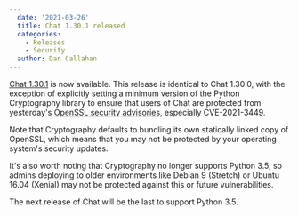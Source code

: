 ```yaml
---
  date: '2021-03-26'
  title: Chat 1.30.1 released
  categories:
    - Releases
    - Security
  author: Dan Callahan
---
```


[Chat 1.30.1](https://github.com/matrix-org/synapse/releases/tag/v1.30.1) is now available. This release is identical to Chat 1.30.0, with the exception of explicitly setting a minimum version of the Python Cryptography library to ensure that users of Chat are protected from yesterday's [OpenSSL security advisories](https://mta.openssl.org/pipermail/openssl-announce/2021-March/000198.html), especially CVE-2021-3449.

Note that Cryptography defaults to bundling its own statically linked copy of OpenSSL, which means that you may not be protected by your operating system's security updates.

It's also worth noting that Cryptography no longer supports Python 3.5, so admins deploying to older environments like Debian 9 (Stretch) or Ubuntu 16.04 (Xenial) may not be protected against this or future vulnerabilities.

The next release of Chat will be the last to support Python 3.5.